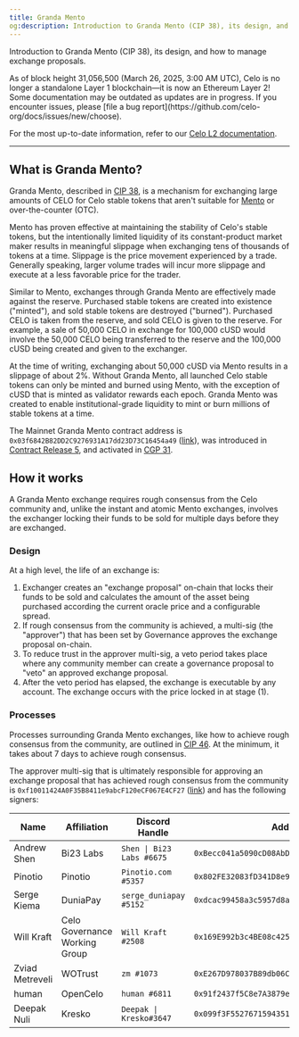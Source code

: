 ```yaml
---
title: Granda Mento
og:description: Introduction to Granda Mento (CIP 38), its design, and how to manage exchange proposals.
---
```


Introduction to Granda Mento (CIP 38), its design, and how to manage exchange proposals.

<Warning>
As of block height 31,056,500 (March 26, 2025, 3:00 AM UTC), Celo is no longer a standalone Layer 1 blockchain—it is now an Ethereum Layer 2!
Some documentation may be outdated as updates are in progress. If you encounter issues, please [file a bug report](https://github.com/celo-org/docs/issues/new/choose).

For the most up-to-date information, refer to our [Celo L2 documentation](/build#celo-l2-mainnet).
</Warning>

---

## What is Granda Mento?

Granda Mento, described in [CIP 38](https://github.com/celo-org/celo-proposals/blob/master/CIPs/cip-0038.md), is a mechanism for exchanging large amounts of CELO for Celo stable tokens that aren't suitable for [Mento](./doto) or over-the-counter (OTC).

Mento has proven effective at maintaining the stability of Celo's stable tokens, but the intentionally limited liquidity of its constant-product market maker results in meaningful slippage when exchanging tens of thousands of tokens at a time. Slippage is the price movement experienced by a trade. Generally speaking, larger volume trades will incur more slippage and execute at a less favorable price for the trader.

Similar to Mento, exchanges through Granda Mento are effectively made against the reserve. Purchased stable tokens are created into existence ("minted"), and sold stable tokens are destroyed ("burned"). Purchased CELO is taken from the reserve, and sold CELO is given to the reserve. For example, a sale of 50,000 CELO in exchange for 100,000 cUSD would involve the 50,000 CELO being transferred to the reserve and the 100,000 cUSD being created and given to the exchanger.

At the time of writing, exchanging about 50,000 cUSD via Mento results in a slippage of about 2%. Without Granda Mento, all launched Celo stable tokens can only be minted and burned using Mento, with the exception of cUSD that is minted as validator rewards each epoch. Granda Mento was created to enable institutional-grade liquidity to mint or burn millions of stable tokens at a time.

The Mainnet Granda Mento contract address is `0x03f6842B82DD2C9276931A17dd23D73C16454a49` ([link](https://celo.blockscout.com/address/0x03f6842B82DD2C9276931A17dd23D73C16454a49)), was introduced in [Contract Release 5](https://github.com/celo-org/governance/blob/main/CGPs/cgp-0037.md), and activated in [CGP 31](https://github.com/celo-org/governance/blob/main/CGPs/cgp-0031.md).

## How it works

A Granda Mento exchange requires rough consensus from the Celo community and, unlike the instant and atomic Mento exchanges, involves the exchanger locking their funds to be sold for multiple days before they are exchanged.

### Design

At a high level, the life of an exchange is:

1. Exchanger creates an "exchange proposal" on-chain that locks their funds to be sold and calculates the amount of the asset being purchased according the current oracle price and a configurable spread.
2. If rough consensus from the community is achieved, a multi-sig (the "approver") that has been set by Governance approves the exchange proposal on-chain.
3. To reduce trust in the approver multi-sig, a veto period takes place where any community member can create a governance proposal to "veto" an approved exchange proposal.
4. After the veto period has elapsed, the exchange is executable by any account. The exchange occurs with the price locked in at stage (1).

### Processes

Processes surrounding Granda Mento exchanges, like how to achieve rough consensus from the community, are outlined in [CIP 46](https://github.com/celo-org/celo-proposals/blob/master/CIPs/cip-0046.md). At the minimum, it takes about 7 days to achieve rough consensus.

The approver multi-sig that is ultimately responsible for approving an exchange proposal that has achieved rough consensus from the community is `0xf10011424A0F35B8411e9abcF120eCF067E4CF27` ([link](https://celo.blockscout.com/address/0xf10011424A0F35B8411e9abcF120eCF067E4CF27/transactions)) and has the following signers:

| **Name**        | **Affiliation**               | **Discord Handle**        | **Address**                                  |
| --------------- | ----------------------------- | ------------------------- | -------------------------------------------- |
| Andrew Shen     | Bi23 Labs                     | `Shen \| Bi23 Labs #6675` | `0xBecc041a5090cD08AbD3940ab338d4CC94d2Ed3c` |
| Pinotio         | Pinotio                       | `Pinotio.com #5357`       | `0x802FE32083fD341D8e9A35E3a351291d948a83E6` |
| Serge Kiema     | DuniaPay                      | `serge_duniapay #5152`    | `0xdcac99458a3c5957d8ae7b92e4bafc88a32b80e4` |
| Will Kraft      | Celo Governance Working Group | `Will Kraft #2508`        | `0x169E992b3c4BE08c42582DAb1DCFb2549d9C23E1` |
| Zviad Metreveli | WOTrust                       | `zm #1073`                | `0xE267D978037B89db06C6a5FcF82fAd8297E290ff` |
| human           | OpenCelo                      | `human #6811`             | `0x91f2437f5C8e7A3879e14a75a7C5b4CccC76023a` |
| Deepak Nuli     | Kresko                        | `Deepak \| Kresko#3647`   | `0x099f3F5527671594351E30B48ca822cc90778a11` |